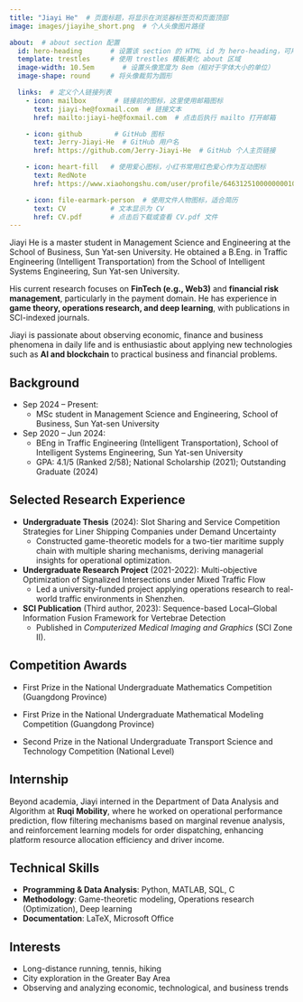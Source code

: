 ```yaml
---
title: "Jiayi He"  # 页面标题，将显示在浏览器标签页和页面顶部
image: images/jiayihe_short.png  # 个人头像图片路径

about:  # about section 配置
  id: hero-heading       # 设置该 section 的 HTML id 为 hero-heading，可用于跳转锚点或 CSS 定位
  template: trestles     # 使用 trestles 模板美化 about 区域
  image-width: 10.5em       # 设置头像宽度为 8em（相对于字体大小的单位）
  image-shape: round     # 将头像裁剪为圆形

  links:  # 定义个人链接列表
    - icon: mailbox       # 链接前的图标，这里使用邮箱图标
      text: jiayi-he@foxmail.com  # 链接文本
      href: mailto:jiayi-he@foxmail.com  # 点击后执行 mailto 打开邮箱

    - icon: github        # GitHub 图标
      text: Jerry-Jiayi-He  # GitHub 用户名
      href: https://github.com/Jerry-Jiayi-He  # GitHub 个人主页链接

    - icon: heart-fill   # 使用爱心图标，小红书常用红色爱心作为互动图标
      text: RedNote
      href: https://www.xiaohongshu.com/user/profile/6463125100000000100297b1  # 小红书个人页面链接

    - icon: file-earmark-person  # 使用文件人物图标，适合简历
      text: CV           # 文本显示为 CV
      href: CV.pdf       # 点击后下载或查看 CV.pdf 文件
---
```



<style>
/* 强制设置 Trestles 模板分栏布局，并显式限制左侧列宽度 */
.quarto-about-trestles {
  grid-template-columns: minmax(150px, 30%) 1fr !important;
  gap: 1.5rem !important; /* 减小整体间距 */
}

/* 确保左侧栏内容在自己的栏内居中对齐，并控制最大宽度 */
.quarto-about-trestles > .about-entity {
  justify-self: center;
  align-self: start;
  max-width: 200px !important;
  width: 100% !important;
  text-align: center;
  margin: 0 auto;
}

/* 允许图片大小遵循YAML设置，但确保保持圆形 */
.quarto-about-trestles .about-entity img {
  /* 移除固定宽度设置，使其可以响应YAML中的image-width */
  object-fit: cover; /* 确保图片内容正确填充，不拉伸 */
  border-radius: 50%; /* 确保呈现为圆形 */
  aspect-ratio: 1 / 1; /* 强制保持1:1的宽高比，确保圆形 */
  margin: 0 auto;
  display: block;
}

/* 确保链接按钮在所有设备上都居中，使用更灵活的布局 */
.about-links {
  display: flex;
  flex-wrap: wrap;
  justify-content: center;
  width: 100%;
  gap: 0.2rem; /* 减小按钮间距 */
}

.about-link {
  margin: 0.1em; /* 减小上下间距 */
  min-width: 50px; /* 最小宽度，允许按钮灵活布局 */
}

/* 添加媒体查询，针对移动设备优化布局 */
@media (max-width: 768px) {
  .quarto-about-trestles {
    grid-template-columns: 1fr !important; /* 在小屏幕上改为单列布局 */
    gap: 0.1rem !important; /* 减小间距 */
  }
  
  .quarto-grid-item {
    width: 100% !important;
    display: flex;
    flex-direction: column;
    align-items: center;
  }
  
  h1.title {
    text-align: center;
    margin-bottom: 0.8rem; /* 减小标题下方间距 */
  }
  
  .quarto-about-trestles .about-entity {
    display: flex;
    flex-direction: column;
    align-items: center;
    justify-content: center;
    text-align: center;
    margin: 0 auto 0.5rem auto; /* 减小底部间距 */
  }
  
  /* 特殊处理最后两个链接按钮，使它们并排显示 */
  .about-links {
    gap: 0.2rem; /* 更小的按钮间距 */
  }
  
  /* 较短的链接按钮可以占用更少的宽度 */
  .about-links .about-link:nth-last-child(-n+2) {
    flex: 0 1 auto;
    min-width: unset;
    width: auto;
  }
}
</style>


::: {#hero-heading}

Jiayi He is a master student in Management Science and Engineering at the School of Business, Sun Yat-sen University. He obtained a B.Eng. in Traffic Engineering (Intelligent Transportation) from the School of Intelligent Systems Engineering, Sun Yat-sen University. 

His current research focuses on **FinTech (e.g., Web3)** and **financial risk management**, particularly in the payment domain. He has experience in **game theory, operations research, and deep learning**, with publications in SCI-indexed journals.

Jiayi is passionate about observing economic, finance and business phenomena in daily life and is enthusiastic about applying new technologies such as **AI and blockchain** to practical business and financial problems.


## Background

- Sep 2024 – Present:
  - MSc student in Management Science and Engineering, School of Business, Sun Yat-sen University
- Sep 2020 – Jun 2024:
  - BEng in Traffic Engineering (Intelligent Transportation), School of Intelligent Systems Engineering, Sun Yat-sen University  
  - GPA: 4.1/5 (Ranked 2/58); National Scholarship (2021); Outstanding Graduate (2024)


## Selected Research Experience

- **Undergraduate Thesis** (2024): Slot Sharing and Service Competition Strategies for Liner Shipping Companies under Demand Uncertainty  
  - Constructed game-theoretic models for a two-tier maritime supply chain with multiple sharing mechanisms, deriving managerial insights for operational optimization.

- **Undergraduate Research Project** (2021-2022): Multi-objective Optimization of Signalized Intersections under Mixed Traffic Flow  
  - Led a university-funded project applying operations research to real-world traffic environments in Shenzhen.

- **SCI Publication** (Third author, 2023): Sequence-based Local–Global Information Fusion Framework for Vertebrae Detection  
  - Published in *Computerized Medical Imaging and Graphics* (SCI Zone II).

## Competition Awards

- First Prize in the National Undergraduate Mathematics Competition (Guangdong Province)

- First Prize in the National Undergraduate Mathematical Modeling Competition (Guangdong Province)

- Second Prize in the National Undergraduate Transport Science and Technology Competition (National Level)


## Internship

Beyond academia, Jiayi interned in the Department of Data Analysis and Algorithm at **Ruqi Mobility**, where he worked on operational performance prediction, flow filtering mechanisms based on marginal revenue analysis, and reinforcement learning models for order dispatching, enhancing platform resource allocation efficiency and driver income.


## Technical Skills

- **Programming & Data Analysis**: Python, MATLAB, SQL, C  
- **Methodology**: Game-theoretic modeling, Operations research (Optimization), Deep learning 
- **Documentation**: LaTeX, Microsoft Office

## Interests

- Long-distance running, tennis, hiking  
- City exploration in the Greater Bay Area  
- Observing and analyzing economic, technological, and business trends

:::
